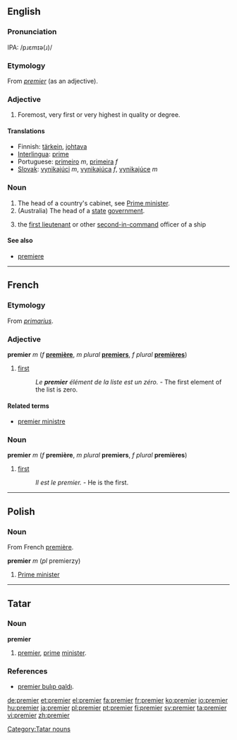 {{wikipedia|premier (disambiguation)}}
==English==

=== Pronunciation ===
IPA: /pɹɛmɪə(ɹ)/

=== Etymology ===
From {{MF.}} ''[[#Adjective2|premier]]'' (as an adjective).

=== Adjective ===
{{en-adj|-}}
# Foremost, very first or very highest in quality or degree.

==== Translations ====
*Finnish: [[tärkein]], [[johtava]]
*[[Interlingua]]: [[prime]]
*Portuguese: [[primeiro]] ''m'', [[primeira]] ''f''
*[[Slovak]]: [[vynikajúci]] ''m'', [[vynikajúca]] ''f'', [[vynikajúce]] ''m''

=== Noun ===
{{en-noun}}
{{wikipedia}}
# The head of a country's cabinet, see [[Prime minister]].
# (Australia) The head of a [[state]] [[government]].
#{{cattag|nautical|slang}} the [[first lieutenant]] or other [[second-in-command]] officer of a ship
<!--Add translations to "prime minister" (the ones previously here have been moved there-->


==== See also ====
*[[premiere]]

----

==French==

=== Etymology ===
From {{L.}} ''[[primarius]]''.

=== Adjective ===
'''premier''' ''m'' (''f'' '''[[première]]''', ''m plural'' '''[[premiers]]''', ''f plural'' '''[[premières]]''')
# [[first]]
#: ''Le '''premier''' élément de la liste est un zéro.'' - The first element of the list is zero.

====Related terms====
*[[premier ministre]]

===Noun===
'''premier''' ''m'' (''f'' '''première''', ''m plural'' '''premiers''', ''f plural'' '''premières''')
# [[first]]
#: ''Il est le premier.'' - He is the first.

----
==Polish==
===Noun===
From French [[première]].

'''premier''' ''m'' (''pl'' premierzy)
#[[Prime minister]]

----
==Tatar==
===Noun===
'''premier'''
#[[premier#english|premier]], [[prime]] [[minister]].
===References===
*[http://www2.azatliq.org/news/bashkortostan/tb/archives/2006/10/26.ASP#539279 premier bulıp qaldı].

[[Category:Tatar nouns]]

[[de:premier]]
[[et:premier]]
[[el:premier]]
[[fa:premier]]
[[fr:premier]]
[[ko:premier]]
[[io:premier]]
[[hu:premier]]
[[ja:premier]]
[[pl:premier]]
[[pt:premier]]
[[fi:premier]]
[[sv:premier]]
[[ta:premier]]
[[vi:premier]]
[[zh:premier]]